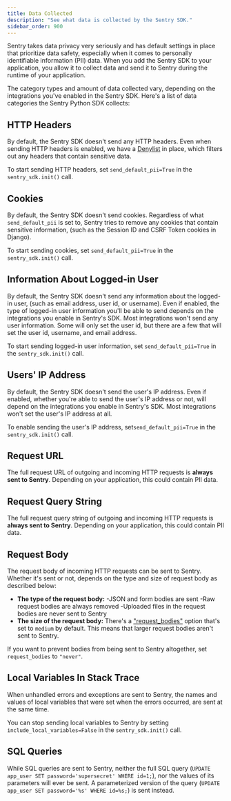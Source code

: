 ```yaml
---
title: Data Collected
description: "See what data is collected by the Sentry SDK."
sidebar_order: 900
---
```


Sentry takes data privacy very seriously and has default settings in place that prioritize data safety, especially when it comes to personally identifiable information (PII) data. When you add the Sentry SDK to your application, you allow it to collect data and send it to Sentry during the runtime of your application.

The category types and amount of data collected vary, depending on the integrations you've enabled in the Sentry SDK. Here's a list of data categories the Sentry Python SDK collects:

## HTTP Headers

By default, the Sentry SDK doesn't send any HTTP headers. Even when sending HTTP headers is enabled, we have a [Denylist](https://github.com/getsentry/sentry-python/blob/master/sentry_sdk/integrations/_wsgi_common.py#L19-L26) in place, which filters out any headers that contain sensitive data.

To start sending HTTP headers, set `send_default_pii=True` in the `sentry_sdk.init()` call.



## Cookies

By default, the Sentry SDK doesn't send cookies. Regardless of what `send_default_pii` is set to, Sentry tries to remove any cookies that contain sensitive information, (such as the Session ID and CSRF Token cookies in Django).

To start sending cookies, set `send_default_pii=True` in the `sentry_sdk.init()` call.



## Information About Logged-in User<br/>

By default, the Sentry SDK doesn't send any information about the logged-in user, (such as email address, user id, or username). Even if enabled, the type of logged-in user information you'll be able to send depends on the integrations you enable in Sentry's SDK. Most integrations won't send any user information. Some will only set the user id, but there are a few that will set the user id, username, and email address.

To start sending logged-in user information, set `send_default_pii=True` in the `sentry_sdk.init()` call.



## Users' IP Address

By default, the Sentry SDK doesn't send the user's IP address. Even if enabled, whether you're able to send the user's IP address or not, will depend on the integrations you enable in Sentry's SDK. Most integrations won't set the user's IP address at all.

To enable sending the user's IP address, set`send_default_pii=True` in the `sentry_sdk.init()` call.



## Request URL

The full request URL of outgoing and incoming HTTP requests is **always sent to Sentry**. Depending on your application, this could contain PII data.

## Request Query String

The full request query string of outgoing and incoming HTTP requests is **always sent to Sentry**. Depending on your application, this could contain PII data.

## Request Body

The request body of incoming HTTP requests can be sent to Sentry. Whether it's sent or not, depends on the type and size of request body as described below:

- **The type of the request body:**
    -JSON and form bodies are sent
     -Raw request bodies are always removed
     -Uploaded files in the request bodies are never sent to Sentry
- **The size of the request body:** There's a ["request_bodies"](https://docs.sentry.io/platforms/python/configuration/options/#request-bodies) option that's set to `medium` by default. This means that larger request bodies aren't sent to Sentry.

If you want to prevent bodies from being sent to Sentry altogether, set `request_bodies` to `"never"`.



## Local Variables In Stack Trace

When unhandled errors and exceptions are sent to Sentry, the names and values of local variables that were set when the errors occurred, are sent at the same time.

You can stop sending local variables to Sentry by setting `include_local_variables=False` in the `sentry_sdk.init()` call.

## SQL Queries

While SQL queries are sent to Sentry, neither the full SQL query (`UPDATE app_user SET password='supersecret' WHERE id=1;`), nor the values of its parameters will ever be sent. A parameterized version of the query (`UPDATE app_user SET password='%s' WHERE id=%s;`) is sent instead.
